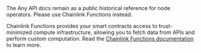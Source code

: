 
<Aside type="warning" title="Use Chainlink Functions">
The Any API docs remain as a public historical reference for node operators. Please use Chainlink Functions instead.

Chainlink Functions provides your smart contracts access to trust-minimized compute infrastructure, allowing you to fetch data from APIs and perform custom computation. Read the [Chainlink Functions
documentation](/chainlink-functions) to learn more.

</Aside>

